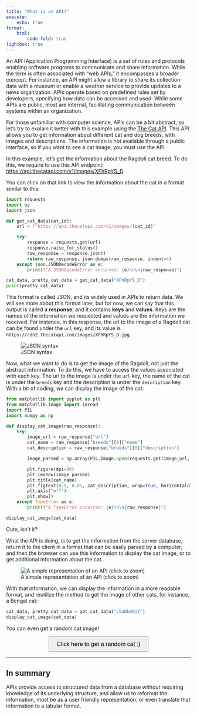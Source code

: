 ```yaml
---
title: "What is an API?"
execute:
    echo: true
format:
    html:
        code-fold: true
lightbox: true
---
```


An API (Application Programming Interface) is a set of rules and protocols enabling software programs to communicate and share information. While the term is often associated with "web APIs," it encompasses a broader concept. For instance, an API might allow a library to share its collection data with a museum or enable a weather service to provide updates to a news organization. APIs operate based on predefined rules set by developers, specifying how data can be accessed and used. While some APIs are public, most are internal, facilitating communication between systems within an organization. 

For those unfamiliar with computer science, APIs can be a bit abstract, so let's try to explain it better with this example using the [The Cat API](https://thecatapi.com/). This API allows you to get information about different cat and dog breeds, with images and descriptions. The information is not available through a public interface, so if you want to see a cat image, you must use the API.

In this example, let's get the information about the Ragdoll cat breed. To do this, we require to use this API endpoint: [https://api.thecatapi.com/v1/images/XFhRpYS_D](https://api.thecatapi.com/v1/images/XFhRpYS_D). 

You can click on that link to view the information about the cat in a format similar to this:


```python
import requests
import os
import json

def get_cat_data(cat_id):
    url = f"https://api.thecatapi.com/v1/images/{cat_id}"

    try:
        response = requests.get(url)
        response.raise_for_status()
        raw_response = response.json()
        return raw_response, json.dumps(raw_response, indent=4)
    except json.JSONDecodeError as e:
        print(f"A JSONDecodeError occurred: {e}\n\n{raw_response}")

cat_data, pretty_cat_data = get_cat_data("XFhRpYS_D")
print(pretty_cat_data)
```

This format is called JSON, and its widely used in APIs to return data. We will see more about this format later, but for now, we can say that this output is called a **response**, and it contains **keys** and **values**. Keys are the names of the information we requested and values are the information we received. For instance, in this response, the url to the image of a Ragdoll cat can be found under the `url` key, and its value is `https://cdn2.thecatapi.com/images/XFhRpYS_D.jpg`.

![JSON syntax](/static/imgs/JSON-syntax.png)

Now, what we want to do is to get the image of the Ragdoll, not just the abstract information. To do this, we have to access the values associated with each key. The url to the image is under the `url` key, the name of the cat is under the `breeds` key and the description is under the `description` key. With a bit of coding, we can display the image of the cat:

```python
from matplotlib import pyplot as plt
from matplotlib.image import imread
import PIL
import numpy as np

def display_cat_image(raw_response):
    try:
        image_url = raw_response["url"]
        cat_name = raw_response["breeds"][0]["name"]
        cat_description = raw_response["breeds"][0]["description"]

        image_parsed = np.array(PIL.Image.open(requests.get(image_url, stream=True).raw))

        plt.figure(dpi=80)
        plt.imshow(image_parsed)
        plt.title(cat_name)
        plt.figtext(0.5, 0.01, cat_description, wrap=True, horizontalalignment="center")
        plt.axis("off")
        plt.show()
    except TypeError as e:
        print(f"A TypeError occurred: {e}\n\n{raw_response}")

display_cat_image(cat_data)
```


Cute, isn't it? 

What the API is doing, is to get the information from the server database, return it to the client in a format that can be easily parsed by a computer, and then the browser can use this information to display the cat image, or to get additional information about the cat. 

![A simple representation of an API (click to zoom)](/static/imgs/APIS.png)

With that information, we can display the information in a more readable format, and reutilize the method to get the image of other cats, for instance, a Bengal cat:

```python
cat_data, pretty_cat_data = get_cat_data("LSaDk6OjY")
display_cat_image(cat_data)
```

You can even get a random cat image!

::: {#cat-container .cell-html}
<script>
window.getRandomCat = async function () {
    
    const response = await fetch("https://api.thecatapi.com/v1/images/search?size=med&mime_types=jpg&format=json&has_breeds=true&order=RANDOM&page=0&limit=1");
    if (!response.ok) throw new Error("Failed to fetch random cat.");
    const data = await response.json();
    

    const cat = data[0];

    const cat_id = cat.id;

    const cat_detailed_info = await fetch(`https://api.thecatapi.com/v1/images/${cat_id}`);
    const cat_detailed_info_json = await cat_detailed_info.json();

    // Safely access items that might be undefined or empty
    const breed = cat_detailed_info_json.breeds && cat_detailed_info_json.breeds.length > 0 ? cat_detailed_info_json.breeds[0].name : "Unknown";
    const description = cat_detailed_info_json.breeds && cat_detailed_info_json.breeds.length > 0 ? cat_detailed_info_json.breeds[0].description : "Unknown";

    document.getElementById("cat-image").innerHTML = `
        <div class="card" style="max-width: 300px; margin: 15px auto;">
            <img src="${cat.url}" class="card-img-top" alt="Random Cat">
            <div class="card-body">
                <h5 class="card-title">Breed: ${breed}</h5>
                <p class="card-text">${description}</p>
            </div>
        </div>
    `;
};

</script>
<button onclick="getRandomCat()" class="btn btn-primary" style="padding: 10px 20px; font-size: 16px; display: block; margin: 0 auto;">Click here to get a random cat :)</button>
<div id="cat-image" style="margin-top: 15px;"></div>
:::

<hr>

::: {.callout-note collapse="false"}
## In summary
APIs provide access to structured data from a database without requiring knowledge of its underlying structure, and allow us to reformat the information, must be as a user friendly representation, or even translate that information to a tabular format.
:::


